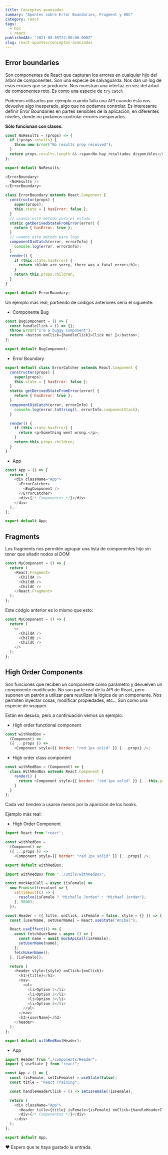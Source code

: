 ```yaml
---
title: Conceptos avanzados
summary: "Apuntes sobre Error Boundaries, Fragment y HOC"
category: react
tags:
  - hoc
  - react
publishedAt: "2021-08-05T22:00:00.000Z"
slug: react-apuntes/conceptos-avanzados
---
```



<ArticleData />

## Error boundaries

Son componentes de React que capturan los errores en cualquier hijo del árbol de componentes. Son una especie de salvaguarda. Nos dan un log de esos errores que se producen. Nos muestran una interfaz en vez del árbol de componentes roto. Es como una especie de `try` `catch`

Podemos utilizarlos por ejemplo cuando falla una API cuando ésta nos devuelve algo inesperado, algo que no podamos controlar. Es interesante definir Error Boundaries en partes sensibles de la aplicación, en diferentes niveles, donde no podamos controlar errores inesperados.

**Sólo funcionan con clases.**

```javascript
const NoResults = (props) => {
  if (!props.results) {
    throw new Error("No results prop received");
  }
  return props.results.length && <span>No hay resultados disponibles</span>;
};

export default NoResults;
```

```javascript
<ErrorBoundary>
  <NoResults />
</ErrorBoundary>
```

```javascript
class ErrorBoundary extends React.Component {
  constructor(props) {
    super(props);
    this.state = { hasError: false };
  }
  // usamos este método para el estado
  static getDerivedStateFromError(error) {
    return { hasError: true };
  }
  // usamos este método para logs
  componentDidCatch(error, errorInfo) {
    console.log(error, errorInfo);
  }
  render() {
    if (this.state.hasError) {
      return <h1>We are sorry, there was a fatal error</h1>;
    }
    return this.props.children;
  }
}

export default ErrorBoundary;
```

Un ejemplo más real, partiendo de códigos anteriores sería el siguiente:

- Componente Bug

```javascript
const BugComponent = () => {
  const handleClick = () => {};
  throw Error("I'm a buggy component");
  return <button onClick={handleClick}>Click me! 🚀</button>;
};

export default BugComponent;
```

- Error Boundary

```javascript
export default class ErrorCatcher extends React.Component {
  constructor(props) {
    super(props);
    this.state = { hasError: false };
  }
  static getDerivedStateFromError(error) {
    return { hasError: true };
  }
  componentDidCatch(error, errorInfo) {
    console.log(error.toString(), errorInfo.componentStack);
  }

  render() {
    if (this.state.hasError) {
      return <p>Something went wrong.</p>;
    }
    return this.props.children;
  }
}
```

- App

```javascript
const App = () => {
  return (
    <div className="App">
      <ErrorCatcher>
        <BugComponent />
      </ErrorCatcher>
      <div>{/* Componentes */}</div>
    </div>
  );
};

export default App;
```

## Fragments

Los fragments nos permiten agrupar una lista de componentes hijo sin tener que añadir nodos al DOM

```javascript
const MyComponent = () => {
  return (
    <React.Fragment>
      <ChildA />
      <ChildB />
      <ChildC />
    </React.Fragment>
  );
};
```

Este códgio anterior es lo mismo que esto:

```javascript
const MyComponent = () => {
  return (
    <>
      <ChildA />
      <ChildB />
      <ChildC />
    </>
  );
};
```

## High Order Components

Son funciones que reciben un componente como parámetro y devuelven un componente modificado. No son parte real de la API de React, pero suponen un patrón a utilizar para reutilizar la lógica de un componente. Nos permiten inyectar cosas, modificar propiedades, etc... Son como una especie de wrapper.

Están en desuso, pero a continuación vemos un ejemplo:

- High order functional component

```javascript
const withRedBox =
  (Component) =>
  ({ ...props }) =>
    <Component style={{ border: "red 1px solid" }} {...props} />;
```

- High order class component

```javascript
const withRedBox = (Component) => {
  class WithRedBox extends React.Component {
    render() {
      return <Component style={{ border: "red 1px solid" }} {...this.props} />;
    }
  }
};
```

Cada vez tienden a usarse menos por la aparición de los hooks.

Ejemplo más real:

- High Order Component

```javascript
import React from "react";

const withRedBox =
  (Component) =>
  ({ ...props }) =>
    <Component style={{ border: "red 1px solid" }} {...props} />;

export default withRedBox;
```

```javascript
import withRedBox from "../utils/withRedBox";

const mockApiCall = async (isFemale) =>
  new Promise((resolve) => {
    setTimeout(() => {
      resolve(isFemale ? "Michelle Jordan" : "Michael Jordan");
    }, 5000);
  });

const Header = ({ title, onClick, isFemale = false, style = {} }) => {
  const [userName, setUserName] = React.useState("Anibal");

  React.useEffect(() => {
    const fetchUserName = async () => {
      const name = await mockApiCall(isFemale);
      setUserName(name);
    };
    fetchUserName();
  }, [isFemale]);

  return (
    <header style={style} onClick={onClick}>
      <h1>{title}</h1>
      <nav>
        <ul>
          <li>Option 1</li>
          <li>Option 2</li>
          <li>Option 3</li>
          <li>Option 4</li>
        </ul>
      </nav>
      <h3>{userName}</h3>
    </header>
  );
};

export default withRedBox(Header);
```

- App

```javascript
import Header from "./components/Header";
import { useState } from "react";

const App = () => {
  const [isFemale, setIsFemale] = useState(false);
  const title = "React Training";

  const handleHeaderClick = () => setIsFemale(!isFemale);

  return (
    <div className="App">
      <Header title={title} isFemale={isFemale} onClick={handleHeaderClick} />
      <div>{/* Componentes */}</div>
    </div>
  );
};

export default App;
```

❤️ Espero que te haya gustado la entrada.
